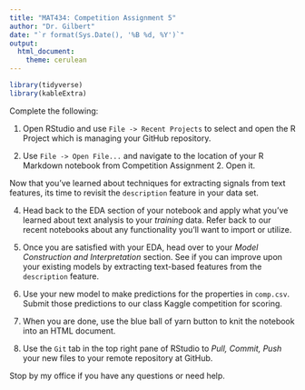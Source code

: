 ```yaml
---
title: "MAT434: Competition Assignment 5"
author: "Dr. Gilbert"
date: "`r format(Sys.Date(), '%B %d, %Y')`"
output:
  html_document:
    theme: cerulean
---
```


```r
library(tidyverse)
library(kableExtra)
```

Complete the following:

1. Open RStudio and use `File -> Recent Projects` to select and open the R Project which is managing your GitHub repository.

2. Use `File -> Open File...` and navigate to the location of your R Markdown notebook from Competition Assignment 2. Open it.

Now that you've learned about techniques for extracting signals from text features, its time to revisit the `description` feature in your data set. 

4. Head back to the EDA section of your notebook and apply what you've learned about text analysis to your *training* data. Refer back to our recent notebooks about any functionality you'll want to import or utilize.

5. Once you are satisfied with your EDA, head over to your *Model Construction and Interpretation* section. See if you can improve upon your existing models by extracting text-based features from the `description` feature.

6. Use your new model to make predictions for the properties in `comp.csv`. Submit those predictions to our class Kaggle competition for scoring.

7. When you are done, use the blue ball of yarn button to knit the notebook into an HTML document. 

8. Use the `Git` tab in the top right pane of RStudio to *Pull, Commit, Push* your new files to your remote repository at GitHub.

Stop by my office if you have any questions or need help.